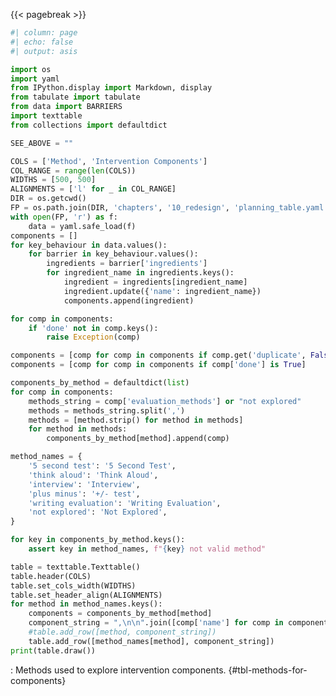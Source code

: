 {{< pagebreak >}}

::: {.landscape}

```python
#| column: page
#| echo: false
#| output: asis

import os
import yaml
from IPython.display import Markdown, display
from tabulate import tabulate
from data import BARRIERS
import texttable
from collections import defaultdict

SEE_ABOVE = ""

COLS = ['Method', 'Intervention Components']
COL_RANGE = range(len(COLS))
WIDTHS = [500, 500]
ALIGNMENTS = ['l' for _ in COL_RANGE]
DIR = os.getcwd()
FP = os.path.join(DIR, 'chapters', '10_redesign', 'planning_table.yaml')
with open(FP, 'r') as f:
    data = yaml.safe_load(f)
components = []
for key_behaviour in data.values():
    for barrier in key_behaviour.values():
        ingredients = barrier['ingredients']
        for ingredient_name in ingredients.keys():
            ingredient = ingredients[ingredient_name]
            ingredient.update({'name': ingredient_name})
            components.append(ingredient)

for comp in components:
    if 'done' not in comp.keys():
        raise Exception(comp)

components = [comp for comp in components if comp.get('duplicate', False) is False]
components = [comp for comp in components if comp['done'] is True]

components_by_method = defaultdict(list)
for comp in components:
    methods_string = comp['evaluation_methods'] or "not explored"
    methods = methods_string.split(',')
    methods = [method.strip() for method in methods]
    for method in methods:
        components_by_method[method].append(comp)

method_names = {
    '5 second test': '5 Second Test',
    'think aloud': 'Think Aloud',
    'interview': 'Interview',
    'plus minus': '+/- test',
    'writing evaluation': 'Writing Evaluation',
    'not explored': 'Not Explored',
}

for key in components_by_method.keys():
    assert key in method_names, f"{key} not valid method"

table = texttable.Texttable()
table.header(COLS)
table.set_cols_width(WIDTHS)
table.set_header_align(ALIGNMENTS)
for method in method_names.keys():
    components = components_by_method[method]
    component_string = ",\n\n".join([comp['name'] for comp in components])
    #table.add_row([method, component_string])
    table.add_row([method_names[method], component_string])
print(table.draw())
```

: Methods used to explore intervention components. {#tbl-methods-for-components}

:::
<!-- end landcape -->